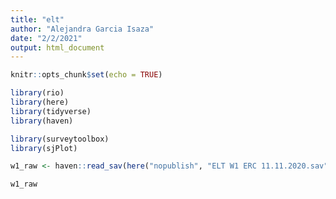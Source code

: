 ```yaml
---
title: "elt"
author: "Alejandra Garcia Isaza"
date: "2/2/2021"
output: html_document
---
```


```r
knitr::opts_chunk$set(echo = TRUE)

library(rio)
library(here)
library(tidyverse)
library(haven)

library(surveytoolbox)
library(sjPlot)
```


```r

w1_raw <- haven::read_sav(here("nopublish", "ELT W1 ERC 11.11.2020.sav"))

w1_raw
```

